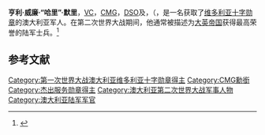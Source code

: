 {{Infobox Military Person
|name= Henry William Murray
|image= [[Image:Harry_Murray_1917_portrait.jpg|200px]]
|caption= 哈里·默里少校，摄于1917年11月
|born= 188年年12月1日
|died= {{Death date and age|1966|1|7|1880|12|30|df=yes}}
|placeofbirth= [[澳大利亚|澳大利亚]][[塔斯马尼亚州|塔斯马尼亚州]][[埃文代尔_(塔斯马尼亚州)|埃文代尔]]
|placeofdeath= [[澳大利亚|澳大利亚]][[昆士兰州|昆士兰州]][[迈尔斯_(昆士兰州)|迈尔斯]]
|nickname= “疯子哈里”（{{small|Mad Harry}}）<ref>{{Harvnb|Arthur|2005|p=264.}}</ref>
|allegiance= {{flagicon|Australia}}[[澳大利亚联邦|澳大利亚联邦]]
|branch= [[澳大利亚陆军|澳大利亚陆军]]
|serviceyears= 1902年－1908年（朗塞斯顿炮兵）<br/>1914年－1920年（一战）<br/>1939年－1944年（二战）
|rank= [[陆军中校|陆军中校]]
|unit=
|commands= 第4机枪营<br>{{link-en|第26营 (澳大利亚)|26th Battalion (Australia)|第26营}}<br>第23昆士兰团
|battles= [[第一次世界大战|第一次世界大战]]
* [[加里波利之战|加里波利之战]]
* [[西方战线_(第一次世界大战)|西方战线]]
* [[索姆河战役|索姆河战役]]
* [[Battle_of_Mouquet_Farm|Battle of Mouquet Farm]]
* [[帕斯尚爾戰役|帕斯尚爾戰役]]
* {{link-en|哈默尔战役|Battle of Hamel}}
* [[亞眠戰役_(1918年)|亚眠战役]]
* [[Battle_of_St._Quentin_Canal|Battle of St. Quentin Canal]]
[[第二次世界大战|第二次世界大战]]
|laterwork= Farmer
|awards= [[维多利亚十字勋章|维多利亚十字勋章]]<br/>[[圣米迦勒及圣乔治勋章|圣米迦勒及圣乔治勋章]]<br/>[[优异服务勋章|优异服务勋章]]{{link-en|勋章挂条|Medal bar|及挂条}}<br/>{{link-en|杰出行为勋章|Distinguished Conduct Medal}}<br/>{{link-en|提名表彰|Mentioned in Despatches}}（4次）<br/>[[英勇十字勋章|英勇十字勋章]]（法国）
|relations=
}}

'''亨利·威廉·“哈里”·默里'''，[[维多利亚十字勋章|VC]]，[[圣米迦勒及圣乔治勋章|CMG]]，[[优异服务勋章|DSO]]及{{link-en|勋章挂条|Medal bar|挂条}}，{{link-en|杰出行为勋章|Distinguished Conduct Medal|DCM}}（{{lang-en|Henry William "Harry" Murray}}，{{bd|1880年|12月1日|1966年|1月7日|catIdx=默里，哈里}}是一名获取了[[维多利亚十字勋章|维多利亚十字勋章]]的澳大利亚军人。在第二次世界大战期间，他通常被描述为[[大英帝国|大英帝国]]获得最高荣誉的陆军士兵。<ref>{{Harvnb|Franki|Slatyer|2003|p=181.}}</ref>

== 参考文献 ==
{{reflist}}{{Authority control}}

[[Category:第一次世界大战澳大利亚维多利亚十字勋章得主|Category:第一次世界大战澳大利亚维多利亚十字勋章得主]]
[[Category:CMG勳銜|Category:CMG勳銜]]
[[Category:杰出服务勋章得主|Category:杰出服务勋章得主]]
[[Category:澳大利亚第二次世界大战军事人物|Category:澳大利亚第二次世界大战军事人物]]
[[Category:澳大利亚陆军军官|Category:澳大利亚陆军军官]]